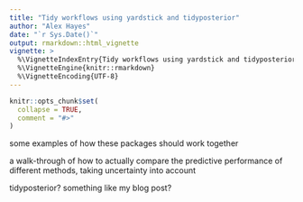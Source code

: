 ```yaml
---
title: "Tidy workflows using yardstick and tidyposterior"
author: "Alex Hayes"
date: "`r Sys.Date()`"
output: rmarkdown::html_vignette
vignette: >
  %\VignetteIndexEntry{Tidy workflows using yardstick and tidyposterior}
  %\VignetteEngine{knitr::rmarkdown}
  %\VignetteEncoding{UTF-8}
---
```


```r
knitr::opts_chunk$set(
  collapse = TRUE,
  comment = "#>"
)
```

some examples of how these packages should work together

a walk-through of how to actually compare the predictive performance of different methods, taking uncertainty into account

tidyposterior?
something like my blog post?

